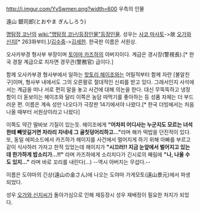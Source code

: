 http://i.imgur.com/YvSwmen.png?width=600
우측의 인물

遠山 銀司郎(とおやま ぎんしろう)

[[명탐정 코난]]의 [[wiki:"명탐정 코난/등장인물"등장인물]]. 성우는 [[사코 마사토]]->故 [[오가와 신지]][* 263화부터.]/[[김수중]]->[[김세한]]. 한국판 이름은 서원상.

오사카부경 형사부 부장이며 [[토야마 카즈하]]의 아버지이다. 계급은 경시장(警視長).[* 한국 경찰 계급으로 치자면 경무관(警務官) 급이다.] 

함께 오사카부경 형사부에서 일하는 [[핫토리 헤이조]]와는 어릴적부터 함께 자란 [불알친구]이며, 형사부 내에서도 그의 오른팔로 절대적인 신뢰를 받고 있다. 그래서인지 사석에서는 계급을 떠나 서로 편히 말을 놓고 사건에 대해 의논을 한다. 대신 무뚝뚝하고 냉정함이 더 돋보이는 헤이조와 달리 이쪽은 농담 따먹기를 좋아하는 등 성품 자체는 더 부드러운 편. 이름은 계속 성만 나오다가 극장판 14기에서야 나왔다.[* 한국 더빙에서는 처음 나올 때부터 서원상이라고 나왔다]

이쪽도 약간 딸바보 기질이 있는듯. 헤이조에게 '''"어차피 어디사는 누군지도 모르는 녀석한테 빼앗길거면 차라리 자네네 그 골칫덩어리하고..."'''라며 해카 떡밥을 던진적이 있다. 또, 동일 에피소드에서 카즈하가 헤이지를 사건에서 멀어지게 하기 위해 아빠를 부르고 같이 식사하러 가자고 한적 있었는데 헤이지가 '''"시끄러!! 지금 눈앞에서 벌어지고 있는데 한가하게 밥소리가...!!"''' 라며 카즈하에게 소리치다가 긴시로의 째림에 '''"나, 나올 수도 있지..."''' 라며 바로 꼬리를 내린다(...) --역시 아버지는 무섭다.--

이름은 도야마의 긴상(遠山の金さん)에 나오는 도야마 가게모토(遠山景元)에서 파생되었다.

성우 [[오가와 신지]]씨가 돌아가심으로 인해 재등장시 성우 재배정이 필요한 처지가 되었다.
